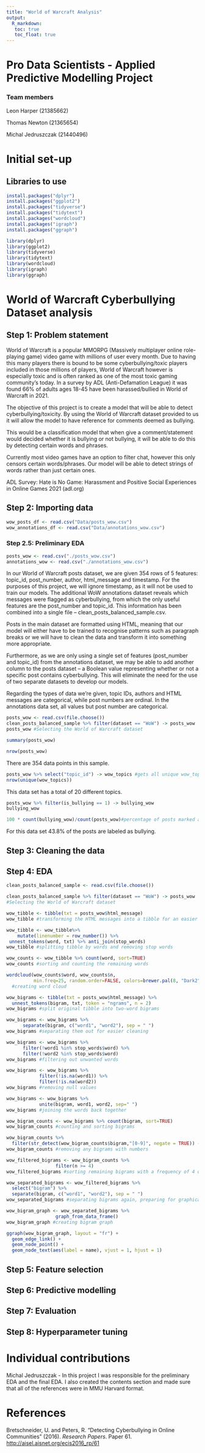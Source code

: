 ---
title: "World of Warcraft Analysis"
output: 
  R_markdown:
   toc: true
   toc_float: true
---

# Pro Data Scientists - Applied Predictive Modelling Project

### Team members

Leon Harper (21385662)

Thomas Newton (21365654)

Michal Jedruszczak (21440496)

# Initial set-up

## Libraries to use

```{r}
install.packages("dplyr")
install.packages("ggplot2")
install.packages("tidyverse")
install.packages("tidytext")
install.packages("wordcloud")
install.packages("igraph")
install.packages("ggraph")
```

```{r}
library(dplyr)
library(ggplot2)
library(tidyverse)
library(tidytext)
library(wordcloud)
library(igraph)
library(ggraph)
```

# World of Warcraft Cyberbullying Dataset analysis

## Step 1: Problem statement

World of Warcraft is a popular MMORPG (Massively multiplayer online role-playing game) video game with millions of user every month. Due to having this many players there is bound to be some cyberbullying/toxic players included in those millions of players, World of Warcraft however is especially toxic and is often ranked as one of the most toxic gaming community's today. In a survey by ADL (Anti-Defamation League) it was found 66% of adults ages 18-45 have been harassed/bullied in World of Warcraft in 2021.

The objective of this project is to create a model that will be able to detect cyberbullying/toxicity. By using the World of Warcraft dataset provided to us it will allow the model to have reference for comments deemed as bullying.

This would be a classification model that when give a comment/statement would decided whether it is bullying or not bullying, it will be able to do this by detecting certain words and phrases.

Currently most video games have an option to filter chat, however this only censors certain words/phrases. Our model will be able to detect strings of words rather than just certain ones.

ADL Survey: Hate is No Game: Harassment and Positive Social Experiences in Online Games 2021 (adl.org)

## Step 2: Importing data

```{r}
wow_posts_df <- read.csv("Data/posts_wow.csv")
wow_annotations_df <- read.csv("Data/annotations_wow.csv")
```

### Step 2.5: Preliminary EDA

```{r}
posts_wow <- read.csv("./posts_wow.csv")
annotations_wow <- read.csv("./annotations_wow.csv")
```

In our World of Warcraft posts dataset, we are given 354 rows of 5 features: topic_id, post_number, author, html_message and timestamp. For the purposes of this project, we will ignore timestamp, as it will not be used to train our models. The additional WoW annotations dataset reveals which messages were flagged as cyberbullying, from which the only useful features are the post_number and topic_id. This information has been combined into a single file -- clean_posts_balanced_sample.csv.

Posts in the main dataset are formatted using HTML, meaning that our model will either have to be trained to recognise patterns such as paragraph breaks or we will have to clean the data and transform it into something more appropriate.

Furthermore, as we are only using a single set of features (post_number and topic_id) from the annotations dataset, we may be able to add another column to the posts dataset -- a Boolean value representing whether or not a specific post contains cyberbullying. This will eliminate the need for the use of two separate datasets to develop our models.

Regarding the types of data we're given, topic IDs, authors and HTML messages are categorical, while post numbers are ordinal. In the annotations data set, all values but post number are categorical.

```{r}
posts_wow <- read.csv(file.choose())
clean_posts_balanced_sample %>% filter(dataset == "WoW") -> posts_wow
posts_wow #Selecting the World of Warcraft dataset
```

```{r}
summary(posts_wow)
```

```{r}
nrow(posts_wow)
```

There are 354 data points in this sample.

```{r}
posts_wow %>% select("topic_id") -> wow_topics #gets all unique wow_topics from the dataset
nrow(unique(wow_topics))
```

This data set has a total of 20 different topics.

```{r}
posts_wow %>% filter(is_bullying == 1) -> bullying_wow
bullying_wow
```

```{r}
100 * count(bullying_wow)/count(posts_wow)#percentage of posts marked as cyberbullying
```

For this data set 43.8% of the posts are labeled as bullying.

## Step 3: Cleaning the data

## Step 4: EDA

```{r}
clean_posts_balanced_sample <- read.csv(file.choose())
```

```{r}
clean_posts_balanced_sample %>% filter(dataset == "WoW") -> posts_wow
#Selecting the World of Warcraft dataset
```

```{r}
wow_tibble <- tibble(txt = posts_wow$html_message)
wow_tibble #transforming the HTML messages into a tibble for an easier workflow
```

```{r}
wow_tibble <- wow_tibble%>% 
    mutate(linenumber = row_number()) %>%
 unnest_tokens(word, txt) %>% anti_join(stop_words)
wow_tibble #splitting tibble by words and removing stop words
```

```{r}
wow_counts <- wow_tibble %>% count(word, sort=TRUE)
wow_counts #sorting and counting the remaining words
```

```{r}
wordcloud(wow_counts$word, wow_counts$n, 
          min.freq=25, random.order=FALSE, colors=brewer.pal(8, "Dark2"))
  #creating word cloud
```

```{r}
wow_bigrams <- tibble(txt = posts_wow$html_message) %>% 
  unnest_tokens(bigram, txt, token = "ngrams", n = 2)
wow_bigrams #split original tibble into two-word bigrams
```

```{r}
wow_bigrams <- wow_bigrams %>%
      separate(bigram, c("word1", "word2"), sep = " ") 
wow_bigrams #separating them out for easier cleaning
```

```{r}
wow_bigrams <- wow_bigrams %>%
      filter(!word1 %in% stop_words$word) %>%
      filter(!word2 %in% stop_words$word)
wow_bigrams #filtering out unwanted words
```

```{r}
wow_bigrams <- wow_bigrams %>%
            filter(!is.na(word1)) %>% 
            filter(!is.na(word2))
wow_bigrams #removing null values
```

```{r}
wow_bigrams <- wow_bigrams %>%
            unite(bigram, word1, word2, sep=" ")
wow_bigrams #joining the words back together
```

```{r}
wow_bigram_counts <- wow_bigrams %>% count(bigram, sort=TRUE)
wow_bigram_counts #counting and sorting bigrams
```

```{r}
wow_bigram_counts %>% 
  filter(str_detect(wow_bigram_counts$bigram,"[0-9]", negate = TRUE)) -> wow_bigram_counts
wow_bigram_counts #removing any bigrams with numbers
```

```{r}
wow_filtered_bigrams <- wow_bigram_counts %>%
                  filter(n >= 4)
wow_filtered_bigrams #sorting remaining bigrams with a frequency of 4 or more
```

```{r}
wow_separated_bigrams <- wow_filtered_bigrams %>% 
  select("bigram") %>%
  separate(bigram, c("word1", "word2"), sep = " ") 
wow_separated_bigrams #separating bigrams again, preparing for graphical representation
```

```{r}
wow_bigram_graph <- wow_separated_bigrams %>%
                  graph_from_data_frame()
wow_bigram_graph #creating bigram graph
```

```{r}
ggraph(wow_bigram_graph, layout = "fr") +
  geom_edge_link() +
  geom_node_point() +
  geom_node_text(aes(label = name), vjust = 1, hjust = 1)
```

## Step 5: Feature selection

## Step 6: Predictive modelling

## Step 7: Evaluation

## Step 8: Hyperparameter tuning

# Individual contributions

Michal Jedruszczak - In this project I was responsible for the preliminary EDA and the final EDA. I also created the contents section and made sure that all of the references were in MMU Harvard format.

# References

Bretschneider, U. and Peters, R. "Detecting Cyberbullying in Online Communities" (2016). *Research Papers*. Paper 61. <http://aisel.aisnet.org/ecis2016_rp/61>
